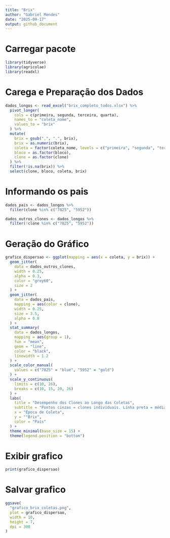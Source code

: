 ```yaml
---
title: "Brix"
author: "Gabriel Mendes"
date: "2025-09-17"
output: github_document
---
```


# Carregar pacote

```r
library(tidyverse)
library(agricolae)
library(readxl)
```


# Carega e Preparação dos Dados
```r
dados_longos <- read_excel("brix_completo_todos.xlsx") %>%
  pivot_longer(
    cols = c(primeira, segunda, terceira, quarta),
    names_to = "coleta_nome",
    values_to = "brix"
  ) %>%
  mutate(
    brix = gsub(",", ".", brix),
    brix = as.numeric(brix),
    coleta = factor(coleta_nome, levels = c("primeira", "segunda", "terceira", "quarta")),
    bloco = as.factor(bloco),
    clone = as.factor(clone)
  ) %>%
  filter(!is.na(brix)) %>%
  select(clone, bloco, coleta, brix)
```

# Informando os pais

```r
dados_pais <- dados_longos %>%
  filter(clone %in% c("7825", "5952"))

dados_outros_clones <- dados_longos %>%
  filter(!clone %in% c("7825", "5952"))
```

# Geração do Gráfico

```r
grafico_dispersao <- ggplot(mapping = aes(x = coleta, y = brix)) +
  geom_jitter(
    data = dados_outros_clones,
    width = 0.25,
    alpha = 0.3,
    color = "grey60",
    size = 2
  ) +
  geom_jitter(
    data = dados_pais,
    mapping = aes(color = clone),
    width = 0.25,
    size = 3.5,
    alpha = 0.8
  ) +
  stat_summary(
    data = dados_longos,
    mapping = aes(group = 1),
    fun = "mean",
    geom = "line",
    color = "black",
    linewidth = 1.2
  ) +
  scale_color_manual(
    values = c("7825" = "blue", "5952" = "gold")
  ) +
  scale_y_continuous(
    limits = c(10, 26),
    breaks = c(10, 15, 20, 26)
  ) +
  labs(
    title = "Desempenho dos Clones ao Longo das Coletas",
    subtitle = "Pontos cinzas = clones individuais. Linha preta = média geral.",
    x = "Época de Coleta",
    y = "°Brix",
    color = "Pais"
  ) +
  theme_minimal(base_size = 15) +
  theme(legend.position = "bottom")
```

# Exibir grafico

```r
print(grafico_dispersao)
```

# Salvar grafico

```r
ggsave(
  "grafico_brix_coletas.png",
  plot = grafico_dispersao,
  width = 10,
  height = 7,
  dpi = 300
)
```

